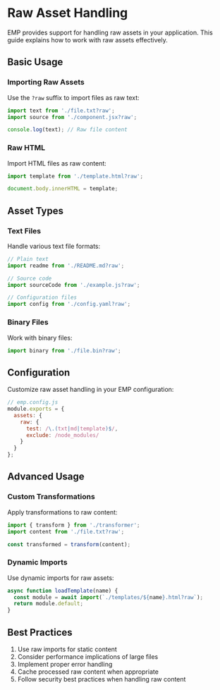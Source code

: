 # Raw Asset Handling

EMP provides support for handling raw assets in your application. This guide explains how to work with raw assets effectively.

## Basic Usage

### Importing Raw Assets

Use the `?raw` suffix to import files as raw text:

```js
import text from './file.txt?raw';
import source from './component.jsx?raw';

console.log(text); // Raw file content
```

### Raw HTML

Import HTML files as raw content:

```js
import template from './template.html?raw';

document.body.innerHTML = template;
```

## Asset Types

### Text Files

Handle various text file formats:

```js
// Plain text
import readme from './README.md?raw';

// Source code
import sourceCode from './example.js?raw';

// Configuration files
import config from './config.yaml?raw';
```

### Binary Files

Work with binary files:

```js
import binary from './file.bin?raw';
```

## Configuration

Customize raw asset handling in your EMP configuration:

```js
// emp.config.js
module.exports = {
  assets: {
    raw: {
      test: /\.(txt|md|template)$/,
      exclude: /node_modules/
    }
  }
};
```

## Advanced Usage

### Custom Transformations

Apply transformations to raw content:

```js
import { transform } from './transformer';
import content from './file.txt?raw';

const transformed = transform(content);
```

### Dynamic Imports

Use dynamic imports for raw assets:

```js
async function loadTemplate(name) {
  const module = await import(`./templates/${name}.html?raw`);
  return module.default;
}
```

## Best Practices

1. Use raw imports for static content
2. Consider performance implications of large files
3. Implement proper error handling
4. Cache processed raw content when appropriate
5. Follow security best practices when handling raw content